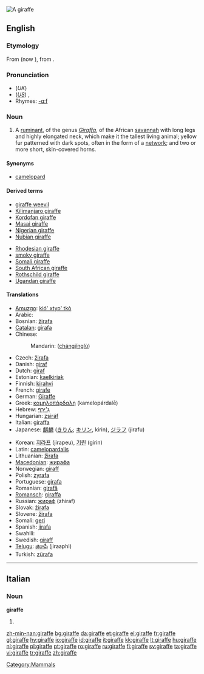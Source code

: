 [[Image:Giraffe standing.jpg|thumb|A giraffe]]
{{see|Giraffe}}
==English==
{{wikipedia}}

===Etymology===
From {{F.}} {{term|giraffe|lang=fr}} (now {{term|girafe}}), from {{Ar.}} {{term|زرافة||sc=Arab|tr=zarāfah}}.

===Pronunciation===
* (''UK'') {{IPA|/dʒɪˈɹɑːf/}}
* (''[[General American|US]]'') {{IPA|/ʤəˈɻæf/}}, {{SAMPA|/dZ@"r\{f/}}
* Rhymes: [[Rhymes:English:-ɑːf|-ɑːf]]

===Noun===
{{en-noun}}

# A [[ruminant]], of the genus ''[[Giraffa]]'', of the African [[savannah]] with long legs and highly elongated neck, which make it the tallest living animal; yellow fur patterned with dark spots, often in the form of a [[network]]; and two or more short, skin-covered horns.

====Synonyms====
* [[camelopard]]

====Derived terms====
{{rel-top}}
* [[giraffe weevil]]
* [[Kilimanjaro giraffe]]
* [[Kordofan giraffe]]
* [[Masai giraffe]]
* [[Nigerian giraffe]]
* [[Nubian giraffe]]
{{rel-mid}}
* [[Rhodesian giraffe]]
* [[smoky giraffe]]
* [[Somali giraffe]]
* [[South African giraffe]]
* [[Rothschild giraffe]]
* [[Ugandan giraffe]]
{{rel-bottom}}

====Translations====
{{trans-top|Mammal}}
* [[Amuzgo]]: [[kió' xtyo' tkò]]
* Arabic: {{Arab|[[زرافة]]}}
* Bosnian: [[žirafa]] {{f}}
* [[Catalan]]: [[girafa]] {{f}}
* Chinese:
*: Mandarin: {{zh-ts|長頸鹿|长颈鹿}} ([[chángjǐnglù]])
* Czech: [[žirafa]] {{f}}
* Danish: [[giraf]] {{g|Danish}}
* Dutch: [[giraf]] {{f}}
* Estonian: [[kaelkirjak]]
* Finnish: [[kirahvi]]
* French: [[girafe]] {{f}}
* German: [[Giraffe]] {{f}}
* Greek: [[καμηλοπάρδαλη]] (kamelopárdalē) {{f}}
* Hebrew: [[ג׳ירף|גִ׳ירָף]]
* Hungarian: [[zsiráf]]
* Italian: [[giraffa]] {{f}}
* Japanese: [[麒麟]] ([[きりん]]; [[キリン]], kirin), [[ジラフ]] (jirafu)
{{trans-mid}}
* Korean: [[지라프]] (jirapeu), [[기린]] (girin)
* Latin: [[camelopardalis]] {{f}}
* Lithuanian: [[žirafa]] {{f}}
* [[Macedonian]]: [[жирафа]] {{f}}
* Norwegian: [[giraff]] {{m}}
* Polish: [[żyrafa]] {{f}}
* Portuguese: [[girafa]] {{f}}
* Romanian: [[girafă]] {{f}}
* [[Romansch]]: [[giraffa]] {{f}}
* Russian: [[жираф]] (zhiraf) {{m}}
* Slovak: [[žirafa]] {{f}}
* Slovene: [[žirafa]] {{f}}
* Somali: [[geri]]
* Spanish: [[jirafa]] {{f}}
* Swahili: {{t|sw|twiga}}
* Swedish: [[giraff]] {{c}}
* [[Telugu]]: [[జిరాఫీ]] (jiraaphI)
* Turkish: [[zürafa]]
{{trans-bottom}}

[[Category:Mammals]]

----

==Italian==

===Noun===
'''giraffe''' {{f}}

# {{plural of|giraffa|lang=Italian}}

[[zh-min-nan:giraffe]]
[[bg:giraffe]]
[[da:giraffe]]
[[et:giraffe]]
[[el:giraffe]]
[[fr:giraffe]]
[[gl:giraffe]]
[[hy:giraffe]]
[[io:giraffe]]
[[id:giraffe]]
[[it:giraffe]]
[[kk:giraffe]]
[[lt:giraffe]]
[[hu:giraffe]]
[[nl:giraffe]]
[[pl:giraffe]]
[[pt:giraffe]]
[[ro:giraffe]]
[[ru:giraffe]]
[[fi:giraffe]]
[[sv:giraffe]]
[[ta:giraffe]]
[[vi:giraffe]]
[[tr:giraffe]]
[[zh:giraffe]]